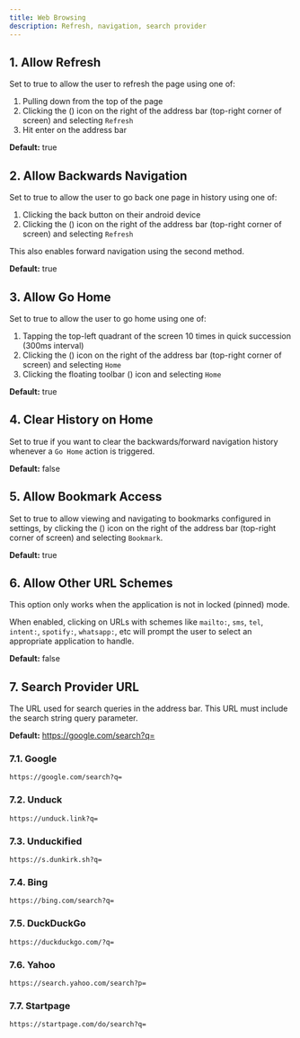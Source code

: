 ```yaml
---
title: Web Browsing
description: Refresh, navigation, search provider
---
```



## 1. Allow Refresh

Set to true to allow the user to refresh the page using one of:

1. Pulling down from the top of the page
1. Clicking the <span className="inline-flex">(<EllipsisVertical />)</span> icon on the right of the address bar (top-right corner of screen) and selecting `Refresh`
1. Hit enter on the address bar

**Default:** true

## 2. Allow Backwards Navigation

Set to true to allow the user to go back one page in history using one of:

1. Clicking the back button on their android device
1. Clicking the <span className="inline-flex">(<EllipsisVertical />)</span> icon on the right of the address bar (top-right corner of screen) and selecting `Refresh`

This also enables forward navigation using the second method.

**Default:** true

## 3. Allow Go Home

Set to true to allow the user to go home using one of:

1. Tapping the top-left quadrant of the screen 10 times in quick succession (300ms interval)
1. Clicking the <span className="inline-flex">(<EllipsisVertical />)</span> icon on the right of the address bar (top-right corner of screen) and selecting `Home`
1. Clicking the floating toolbar <span className="inline-flex">(<Wrench className="-rotate-90"/>)</span> icon and selecting `Home`

**Default:** true

## 4. Clear History on Home

Set to true if you want to clear the backwards/forward navigation history
whenever a `Go Home` action is triggered.

**Default:** false

## 5. Allow Bookmark Access

Set to true to allow viewing and navigating to bookmarks configured in settings, by
clicking the <span className="inline-flex">(<EllipsisVertical />)</span> icon
on the right of the address bar (top-right corner of screen) and selecting `Bookmark`.

**Default:** true

## 6. Allow Other URL Schemes

This option only works when the application is not in locked (pinned) mode.

When enabled, clicking on URLs with schemes like `mailto:`, `sms`, `tel`,
`intent:`, `spotify:`, `whatsapp:`, etc will prompt the user to select an
appropriate application to handle.

**Default:** false

## 7. Search Provider URL

The URL used for search queries in the address bar. This URL must include the search string query parameter.

**Default:** https://google.com/search?q=

### 7.1. Google

```
https://google.com/search?q=
```

### 7.2. Unduck

```
https://unduck.link?q=
```

### 7.3. Unduckified

```
https://s.dunkirk.sh?q=
```

### 7.4. Bing

```
https://bing.com/search?q=
```

### 7.5. DuckDuckGo

```
https://duckduckgo.com/?q=
```

### 7.6. Yahoo

```
https://search.yahoo.com/search?p=
```

### 7.7. Startpage

```
https://startpage.com/do/search?q=
```
